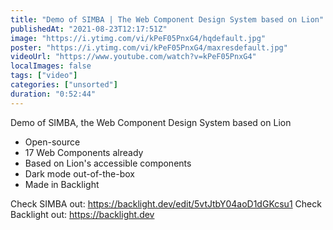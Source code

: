 ```yaml
---
title: "Demo of SIMBA | The Web Component Design System based on Lion"
publishedAt: "2021-08-23T12:17:51Z"
image: "https://i.ytimg.com/vi/kPeF05PnxG4/hqdefault.jpg"
poster: "https://i.ytimg.com/vi/kPeF05PnxG4/maxresdefault.jpg"
videoUrl: "https://www.youtube.com/watch?v=kPeF05PnxG4"
localImages: false
tags: ["video"]
categories: ["unsorted"]
duration: "0:52:44"
---
```

Demo of SIMBA, the Web Component Design System based on Lion

- Open-source
- 17 Web Components already
- Based on Lion's accessible components
- Dark mode out-of-the-box
- Made in Backlight

Check SIMBA out: https://backlight.dev/edit/5vtJtbY04aoD1dGKcsu1
Check Backlight out: https://backlight.dev
